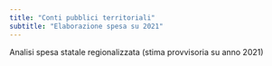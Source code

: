 ```yaml
---
title: "Conti pubblici territoriali"
subtitle: "Elaborazione spesa su 2021"
---
```


Analisi spesa statale regionalizzata (stima provvisoria su anno 2021) 
